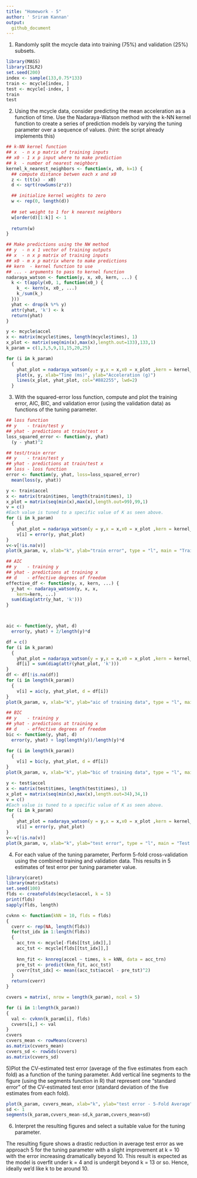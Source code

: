 ```yaml
---
title: "Homework - 5"
author: ' Sriram Kannan'
output:
  github_document
---
```


1) Randomly split the mcycle data into training (75%) and validation (25%) subsets.

```r
library(MASS)
library(ISLR2)
set.seed(200)
index <- sample(133,0.75*133)
train <- mcycle[index, ]
test <- mcycle[-index, ]
train
test
```

2) Using the mcycle data, consider predicting the mean acceleration as a function of time. Use the Nadaraya-Watson method with the k-NN kernel function to create a series of prediction models by varying the tuning parameter over a sequence of values. (hint: the script already implements this)

```r
## k-NN kernel function
## x  - n x p matrix of training inputs
## x0 - 1 x p input where to make prediction
## k  - number of nearest neighbors
kernel_k_nearest_neighbors <- function(x, x0, k=1) {
  ## compute distance betwen each x and x0
  z <- t(t(x) - x0)
  d <- sqrt(rowSums(z*z))

  ## initialize kernel weights to zero
  w <- rep(0, length(d))
  
  ## set weight to 1 for k nearest neighbors
  w[order(d)[1:k]] <- 1
  
  return(w)
}

## Make predictions using the NW method
## y  - n x 1 vector of training outputs
## x  - n x p matrix of training inputs
## x0 - m x p matrix where to make predictions
## kern  - kernel function to use
## ... - arguments to pass to kernel function
nadaraya_watson <- function(y, x, x0, kern, ...) {
  k <- t(apply(x0, 1, function(x0_) {
    k_ <- kern(x, x0_, ...)
    k_/sum(k_)
  }))
  yhat <- drop(k %*% y)
  attr(yhat, 'k') <- k
  return(yhat)
}

y <- mcycle$accel
x <- matrix(mcycle$times, length(mcycle$times), 1)
x_plot <- matrix(seq(min(x),max(x),length.out=133),133,1)
k_param = c(1,3,5,9,11,15,20,25)

for (i in k_param)
  {
    yhat_plot = nadaraya_watson(y = y,x = x,x0 = x_plot ,kern = kernel_k_nearest_neighbors, k = i)
    plot(x, y, xlab="Time (ms)", ylab="Acceleration (g)")
    lines(x_plot, yhat_plot, col="#882255", lwd=2)
  }

```

3) With the squared-error loss function, compute and plot the training error, AIC, BIC, and validation error (using the validation data) as functions of the tuning parameter.

```r
## loss function
## y    - train/test y
## yhat - predictions at train/test x
loss_squared_error <- function(y, yhat)
  (y - yhat)^2
```


```r
## test/train error
## y    - train/test y
## yhat - predictions at train/test x
## loss - loss function
error <- function(y, yhat, loss=loss_squared_error)
  mean(loss(y, yhat))

y <- train$accel
x <- matrix(train$times, length(train$times), 1)
x_plot = matrix(seq(min(x),max(x),length.out=99),99,1)
v = c()
#Each value is tuned to a specific value of K as seen above. 
for (i in k_param)
  {
    yhat_plot = nadaraya_watson(y = y,x = x,x0 = x_plot ,kern = kernel_k_nearest_neighbors, k = i)
    v[i] = error(y, yhat_plot)
}
v<-v[!is.na(v)]
plot(k_param, v, xlab="k", ylab="train error", type = "l", main = "Train error using Squared Error Loss")
```


```r
## AIC
## y    - training y
## yhat - predictions at training x
## d    - effective degrees of freedom
effective_df <- function(y, x, kern, ...) {
  y_hat <- nadaraya_watson(y, x, x,
    kern=kern, ...)
  sum(diag(attr(y_hat, 'k')))
}



aic <- function(y, yhat, d)
  error(y, yhat) + 2/length(y)*d

df = c()
for (i in k_param)
  {
    yhat_plot = nadaraya_watson(y = y,x = x,x0 = x_plot ,kern = kernel_k_nearest_neighbors, k = i)
    df[i] = sum(diag(attr(yhat_plot, 'k')))
}
df <- df[!is.na(df)]
for (i in length(k_param))
  {
    v[i] = aic(y, yhat_plot, d = df[i])
}
plot(k_param, v, xlab="k", ylab="aic of training data", type = "l", main = "AIC Value of Training Data using Squared Error Loss")
```


```r
## BIC
## y    - training y
## yhat - predictions at training x
## d    - effective degrees of freedom
bic <- function(y, yhat, d)
  error(y, yhat) + log(length(y))/length(y)*d

for (i in length(k_param))
  {
    v[i] = bic(y, yhat_plot, d = df[i])
}
plot(k_param, v, xlab="k", ylab="bic of training data", type = "l", main = "BIC Value of Training Data using Squared Error Loss")
```

```r
y <- test$accel
x <- matrix(test$times, length(test$times), 1)
x_plot = matrix(seq(min(x),max(x),length.out=34),34,1)
v = c()
#Each value is tuned to a specific value of K as seen above.
for (i in k_param)
  {
    yhat_plot = nadaraya_watson(y = y,x = x,x0 = x_plot ,kern = kernel_k_nearest_neighbors, k = i)
    v[i] = error(y, yhat_plot)
}
v<-v[!is.na(v)]
plot(k_param, v, xlab="k", ylab="test error", type = "l", main = "Test error using Squared Error Loss")
```

4) For each value of the tuning parameter, Perform 5-fold cross-validation using the combined training and validation data. This results in 5 estimates of test error per tuning parameter value.

```r
library(caret)
library(matrixStats)
set.seed(100)
flds <- createFolds(mcycle$accel, k = 5)
print(flds)
sapply(flds, length)

cvknn <- function(kNN = 10, flds = flds)
{
  cverr <- rep(NA, length(flds))
  for(tst_idx in 1:length(flds))
  {
    acc_trn <- mcycle[-flds[[tst_idx]],]
    acc_tst <- mcycle[flds[[tst_idx]],]
    
    knn_fit <- knnreg(accel ~ times, k = kNN, data = acc_trn)
    pre_tst <- predict(knn_fit, acc_tst)
    cverr[tst_idx] <- mean((acc_tst$accel - pre_tst)^2)
  }
  return(cverr)
}

cvvers = matrix(, nrow = length(k_param), ncol = 5)

for (i in 1:length(k_param))
{
  val <- cvknn(k_param[i], flds)
  cvvers[i,] <- val
}
cvvers
cvvers_mean <- rowMeans(cvvers)
as.matrix(cvvers_mean)
cvvers_sd <- rowSds(cvvers)
as.matrix(cvvers_sd)
```

5)Plot the CV-estimated test error (average of the five estimates from each fold) as a function of the tuning parameter. Add vertical line segments to the figure (using the segments function in R) that represent one “standard error” of the CV-estimated test error (standard deviation of the five estimates from each fold).

```r
plot(k_param, cvvers_mean, xlab="k", ylab="test error - 5-Fold Average", type = "l", main = "Average 5-Fold CV Error using Squared Error Loss")
sd <- 1
segments(k_param,cvvers_mean-sd,k_param,cvvers_mean+sd)
```

6) Interpret the resulting figures and select a suitable value for the tuning parameter.

The resulting figure shows a drastic reduction in average test error as we approach 5 for the tuning parameter with a slight improvement at k = 10 with the error increasing dramatically beyond 10. This result is expected as the model is overfit under k = 4 and is undergit beyond k = 13 or so. Hence, ideally we'd like k to be around 10.